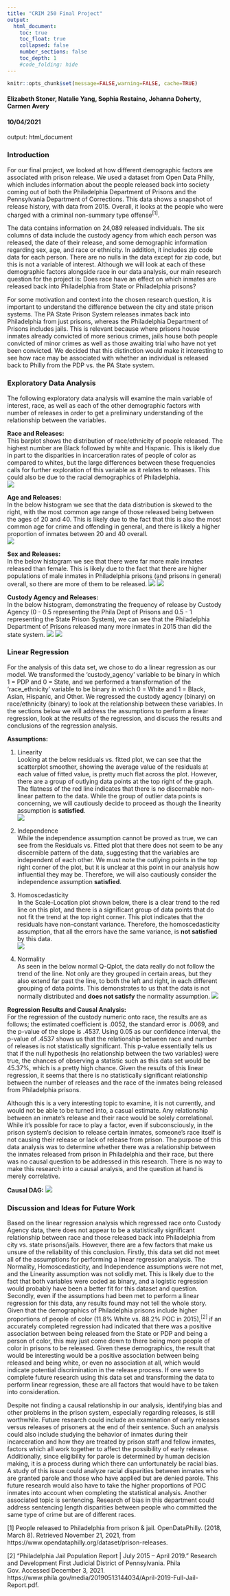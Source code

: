 ```yaml
---
title: "CRIM 250 Final Project"
output:
  html_document:
    toc: true
    toc_float: true
    collapsed: false
    number_sections: false
    toc_depth: 1
    #code_folding: hide
---
```


```r
knitr::opts_chunk$set(message=FALSE,warning=FALSE, cache=TRUE)
```

#### Elizabeth Stoner, Natalie Yang, Sophia Restaino, Johanna Doherty, Carmen Avery
#### 10/04/2021
output: html_document  

### Introduction 
For our final project, we looked at how different demographic factors are associated with prison release. We used a dataset from Open Data Philly, which includes information about the people released back into society coming out of both the Philadelphia Department of Prisons and the Pennsylvania Department of Corrections. This data shows a snapshot of release history, with data from 2015. Overall, it looks at the people who were charged with a criminal non-summary type offense^[1]^.  

The data contains information on 24,089 released individuals. The six columns of data include the custody agency from which each person was released, the date of their release, and some demographic information regarding sex, age, and race or ethnicity. In addition, it includes zip code data for each person. There are no nulls in the data except for zip code, but this is not a variable of interest. Although we will look at each of these demographic factors alongside race in our data analysis, our main research question for the project is: Does race have an effect on which inmates are released back into Philadelphia from State or Philadelphia prisons?  

For some motivation and context into the chosen research question, it is important to understand the difference between the city and state prison systems. The PA State Prison System releases inmates back into Philadelphia from just prisons, whereas the Philadelphia Department of Prisons includes jails. This is relevant because where prisons house inmates already convicted of more serious crimes, jails house both people convicted of minor crimes as well as those awaiting trial who have not yet been convicted. We decided that this distinction would make it interesting to see how race may be associated with whether an individual is released back to Philly from the PDP vs. the PA State system.  

### Exploratory Data Analysis 
The following exploratory data analysis will examine the main variable of interest, race, as well as each of the other demographic factors with number of releases in order to get a preliminary understanding of the relationship between the variables.  

__Race and Releases:__  
This barplot shows the distribution of race/ethnicity of people released. The highest number are Black followed by white and Hispanic. This is likely due in part to the disparities in incarceration rates of people of color as compared to whites, but the large differences between these frequencies calls for further exploration of this variable as it relates to releases. This could also be due to the racial demographics of Philadelphia.  
![]("C:/Users/Elizabeth/Desktop/CRIM 250/testGithub/ElizLearnR/images/RaceEthnicity.png")

__Age and Releases:__  
In the below histogram we see that the data distribution is skewed to the right, with the most common age range of those released being between the ages of 20 and 40. This is likely due to the fact that this is also the most common age for crime and offending in general, and there is likely a higher proportion of inmates between 20 and 40 overall.  
![]("C:/Users/Elizabeth/Desktop/CRIM 250/testGithub/ElizLearnR/images/HistAge.png")

__Sex and Releases:__  
In the below histogram we see that there were far more male inmates released than female. This is likely due to the fact that there are higher populations of male inmates in Philadelphia prisons (and prisons in general) overall, so there are more of them to be released.
![]("C:/Users/Elizabeth/Desktop/CRIM 250/testGithub/ElizLearnR/images/HistSex.png")
![]("C:/Users/Elizabeth/Desktop/CRIM 250/testGithub/ElizLearnR/images/LegendSex.png")

__Custody Agency and Releases:__  
In the below histogram, demonstrating the frequency of release by Custody Agency (0 - 0.5 representing the Phila Dept of Prisons and 0.5 - 1 representing the State Prison System), we can see that the Philadelphia Department of Prisons released many more inmates in 2015 than did the state system.
![]("C:/Users/Elizabeth/Desktop/CRIM 250/testGithub/ElizLearnR/images/HistAgencies.png")
![]("C:/Users/Elizabeth/Desktop/CRIM 250/testGithub/ElizLearnR/images/LegendAgencies.png")

### Linear Regression  
For the analysis of this data set, we chose to do a linear regression as our model. We transformed the ‘custody_agency’ variable to be binary in which 1 = PDP and 0 = State, and we performed a transformation of the ‘race_ethnicity’ variable to be binary in which 0 = White and 1 = Black, Asian, Hispanic, and Other. We regressed the custody agency (binary) on race/ethnicity (binary) to look at the relationship between these variables. In the sections below we will address the assumptions to perform a linear regression, look at the results of the regression, and discuss the results and conclusions of the regression analysis.  

__Assumptions:__  

1. Linearity  
Looking at the below residuals vs. fitted plot, we can see that the scatterplot smoother, showing the average value of the residuals at each value of fitted value, is pretty much flat across the plot. However, there are a group of outlying data points at the top right of the graph. The flatness of the red line indicates that there is no discernable non-linear pattern to the data. While the group of outlier data points is concerning, we will cautiously decide to proceed as though the linearity assumption is __satisfied__.  
![]("C:/Users/Elizabeth/Desktop/CRIM 250/testGithub/ElizLearnR/images/ResidvFitted.png")  

2. Independence  
While the independence assumption cannot be proved as true, we can see from the Residuals vs. Fitted plot that there does not seem to be any discernible pattern of the data, suggesting that the variables are independent of each other. We must note the outlying points in the top right corner of the plot, but it is unclear at this point in our analysis how influential they may be. Therefore, we will also cautiously consider the independence assumption __satisfied__.  

3. Homoscedasticity  
In the Scale-Location plot shown below, there is a clear trend to the red line on this plot, and there is a significant group of data points that do not fit the trend at the top right corner. This plot indicates that the residuals have non-constant variance. Therefore, the homoscedasticity assumption, that all the errors have the same variance, is __not satisfied__ by this data.  
![]("C:/Users/Elizabeth/Desktop/CRIM 250/testGithub/ElizLearnR/images/ScaleLocation.png")  

4. Normality  
As seen in the below normal Q-Qplot, the data really do not follow the trend of the line. Not only are they grouped in certain areas, but they also extend far past the line, to both the left and right, in each different grouping of data points. This demonstrates to us that the data is not normally distributed and __does not satisfy__ the normality assumption. 
![]("C:/Users/Elizabeth/Desktop/CRIM 250/testGithub/ElizLearnR/images/NormalQQ.png")  

__Regression Results and Causal Analysis:__  
For the regression of the custody numeric onto race, the results are as follows; the estimated coefficient is .0052, the standard error is .0069, and the p-value of the slope is .4537. Using 0.05 as our confidence interval, the p-value of .4537 shows us that the relationship between race and number of releases is not statistically significant. This p-value essentially tells us that if the null hypothesis (no relationship between the two variables) were true, the chances of observing a statistic such as this data set would be 45.37%, which is a pretty high chance. Given the results of this linear regression, it seems that there is no statistically significant relationship between the number of releases and the race of the inmates being released from Philadelphia prisons.  

Although this is a very interesting topic to examine, it is not currently, and would not be able to be turned into, a casual estimate. Any relationship between an inmate’s release and their race would be solely correlational. While it’s possible for race to play a factor, even if subconsciously, in the prison system’s decision to release certain inmates, someone’s race itself is not causing their release or lack of release from prison. The purpose of this data analysis was to determine whether there was a relationship between the inmates released from prison in Philadelphia and their race, but there was no causal question to be addressed in this research. There is no way to make this research into a causal analysis, and the question at hand is merely correlative.  

__Causal DAG:__
![]("C:/Users/Elizabeth/Desktop/CRIM 250/testGithub/ElizLearnR/images/DAG.png")

### Discussion and Ideas for Future Work
Based on the linear regression analysis which regressed race onto Custody Agency data, there does not appear to be a statistically significant relationship between race and those released back into Philadelphia from city vs. state prisons/jails. However, there are a few factors that make us unsure of the reliability of this conclusion. Firstly, this data set did not meet all of the assumptions for performing a linear regression analysis. The Normality, Homoscedasticity, and Independence assumptions were not met, and the Linearity assumption was not solidly met. This is likely due to the fact that both variables were coded as binary, and a logistic regression would probably have been a better fit for this dataset and question. Secondly, even if the assumptions had been met to perform a linear regression for this data, any results found may not tell the whole story. Given that the demographics of Philadelphia prisons include higher proportions of people of color (11.8% White vs. 88.2% POC in 2015),^[2]^ if an accurately completed regression had indicated that there was a positive association between being released from the State or PDP and being a person of color, this may just come down to there being more people of color in prisons to be released. Given these demographics, the result that would be interesting would be a positive association between being released and being white, or even no association at all, which would indicate potential discrimination in the release process. If one were to complete future research using this data set and transforming the data to perform linear regression, these are all factors that would have to be taken into consideration.  

Despite not finding a causal relationship in our analysis, identifying bias and other problems in the prison system, especially regarding releases, is still worthwhile. Future research could include an examination of early releases versus releases of prisoners at the end of their sentence. Such an analysis could also include studying the behavior of inmates during their incarceration and how they are treated by prison staff and fellow inmates, factors which all work together to affect the possibility of early release. Additionally, since eligibility for parole is determined by human decision making, it is a process during which there can unfortunately be racial bias. A study of this issue could analyze racial disparities between inmates who are granted parole and those who have applied but are denied parole. This future research would also have to take the higher proportions of POC inmates into account when completing the statistical analysis. Another associated topic is sentencing. Research of bias in this department could address sentencing length disparities between people who committed the same type of crime but are of different races.  



[1] People released to Philadelphia from prison & jail. OpenDataPhilly. (2018, March 8). Retrieved November 21, 2021, from https://www.opendataphilly.org/dataset/prison-releases.  

[2] ​​“Philadelphia Jail Population Report | July 2015 – April 2019.” Research and Development First Judicial District of Pennsylvania. Phila Gov. Accessed December 3, 2021. https://www.phila.gov/media/20190513144034/April-2019-Full-Jail-Report.pdf.  






